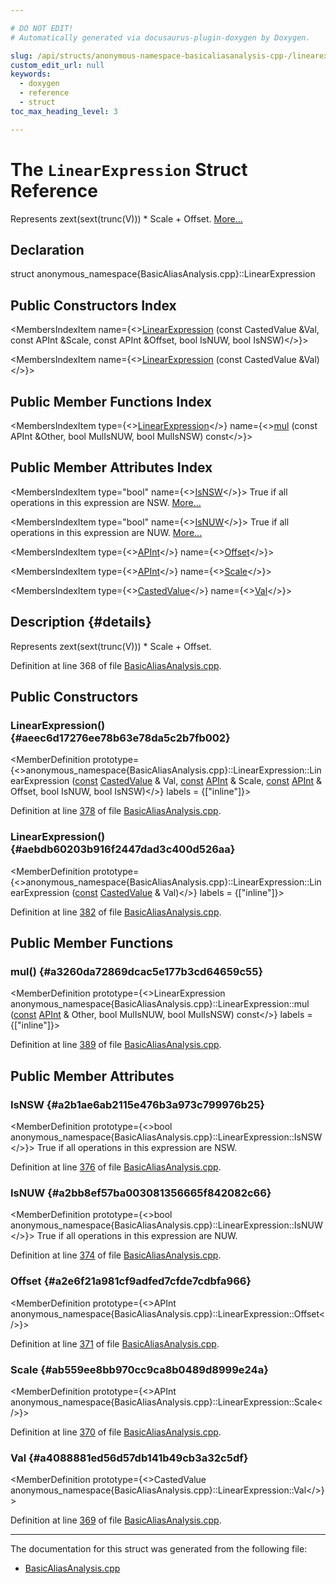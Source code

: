 ```yaml
---

# DO NOT EDIT!
# Automatically generated via docusaurus-plugin-doxygen by Doxygen.

slug: /api/structs/anonymous-namespace-basicaliasanalysis-cpp-/linearexpression
custom_edit_url: null
keywords:
  - doxygen
  - reference
  - struct
toc_max_heading_level: 3

---
```





# The `LinearExpression` Struct Reference

<DoxygenPage pluginConfig={pluginConfig}>

Represents zext(sext(trunc(V))) &#42; Scale + Offset. <a href="#details">More...</a>

## Declaration

<CodeBlock>struct anonymous_namespace{BasicAliasAnalysis.cpp}::LinearExpression</CodeBlock>

## Public Constructors Index

<MembersIndex>

<MembersIndexItem
  name={<><a href="#aeec6d17276ee78b63e78da5c2b7fb002">LinearExpression</a> (const CastedValue &amp;Val, const APInt &amp;Scale, const APInt &amp;Offset, bool IsNUW, bool IsNSW)</>}>
</MembersIndexItem>

<MembersIndexItem
  name={<><a href="#aebdb60203b916f2447dad3c400d526aa">LinearExpression</a> (const CastedValue &amp;Val)</>}>
</MembersIndexItem>

</MembersIndex>

## Public Member Functions Index

<MembersIndex>

<MembersIndexItem
  type={<><a href="/docs/api/structs/anonymous-namespace-basicaliasanalysis-cpp-/linearexpression">LinearExpression</a></>}
  name={<><a href="#a3260da72869dcac5e177b3cd64659c55">mul</a> (const APInt &amp;Other, bool MulIsNUW, bool MulIsNSW) const</>}>
</MembersIndexItem>

</MembersIndex>

## Public Member Attributes Index

<MembersIndex>

<MembersIndexItem
  type="bool"
  name={<><a href="#a2b1ae6ab2115e476b3a973c799976b25">IsNSW</a></>}>
True if all operations in this expression are NSW. <a href="#a2b1ae6ab2115e476b3a973c799976b25">More...</a>
</MembersIndexItem>

<MembersIndexItem
  type="bool"
  name={<><a href="#a2bb8ef57ba003081356665f842082c66">IsNUW</a></>}>
True if all operations in this expression are NUW. <a href="#a2bb8ef57ba003081356665f842082c66">More...</a>
</MembersIndexItem>

<MembersIndexItem
  type={<><a href="/docs/api/classes/llvm/apint">APInt</a></>}
  name={<><a href="#a2e6f21a981cf9adfed7cfde7cdbfa966">Offset</a></>}>
</MembersIndexItem>

<MembersIndexItem
  type={<><a href="/docs/api/classes/llvm/apint">APInt</a></>}
  name={<><a href="#ab559ee8bb970cc9ca8b0489d8999e24a">Scale</a></>}>
</MembersIndexItem>

<MembersIndexItem
  type={<><a href="/docs/api/structs/anonymous-namespace-basicaliasanalysis-cpp-/castedvalue">CastedValue</a></>}
  name={<><a href="#a4088881ed56d57db141b49cb3a32c5df">Val</a></>}>
</MembersIndexItem>

</MembersIndex>

## Description {#details}

Represents zext(sext(trunc(V))) &#42; Scale + Offset.

Definition at line 368 of file <a href="/docs/api/files/lib/lib/analysis/basicaliasanalysis-cpp">BasicAliasAnalysis.cpp</a>.

<SectionDefinition>

## Public Constructors

### LinearExpression() {#aeec6d17276ee78b63e78da5c2b7fb002}

<MemberDefinition
  prototype={<>anonymous&#95;namespace&#123;BasicAliasAnalysis.cpp&#125;::LinearExpression::LinearExpression (<a href="/docs/api/files/lib/lib/target/lib/target/aarch64/aarch64promoteconstant-cpp/#a90f8350fecae261c25be85d38b451bff">const</a> <a href="/docs/api/structs/anonymous-namespace-basicaliasanalysis-cpp-/castedvalue">CastedValue</a> &amp; Val, <a href="/docs/api/files/lib/lib/target/lib/target/aarch64/aarch64promoteconstant-cpp/#a90f8350fecae261c25be85d38b451bff">const</a> <a href="/docs/api/classes/llvm/apint">APInt</a> &amp; Scale, <a href="/docs/api/files/lib/lib/target/lib/target/aarch64/aarch64promoteconstant-cpp/#a90f8350fecae261c25be85d38b451bff">const</a> <a href="/docs/api/classes/llvm/apint">APInt</a> &amp; Offset, bool IsNUW, bool IsNSW)</>}
  labels = {["inline"]}>

Definition at line <a href="/docs/api/files/lib/lib/analysis/basicaliasanalysis-cpp/#l00378">378</a> of file <a href="/docs/api/files/lib/lib/analysis/basicaliasanalysis-cpp">BasicAliasAnalysis.cpp</a>.
</MemberDefinition>

### LinearExpression() {#aebdb60203b916f2447dad3c400d526aa}

<MemberDefinition
  prototype={<>anonymous&#95;namespace&#123;BasicAliasAnalysis.cpp&#125;::LinearExpression::LinearExpression (<a href="/docs/api/files/lib/lib/target/lib/target/aarch64/aarch64promoteconstant-cpp/#a90f8350fecae261c25be85d38b451bff">const</a> <a href="/docs/api/structs/anonymous-namespace-basicaliasanalysis-cpp-/castedvalue">CastedValue</a> &amp; Val)</>}
  labels = {["inline"]}>

Definition at line <a href="/docs/api/files/lib/lib/analysis/basicaliasanalysis-cpp/#l00382">382</a> of file <a href="/docs/api/files/lib/lib/analysis/basicaliasanalysis-cpp">BasicAliasAnalysis.cpp</a>.
</MemberDefinition>

</SectionDefinition>

<SectionDefinition>

## Public Member Functions

### mul() {#a3260da72869dcac5e177b3cd64659c55}

<MemberDefinition
  prototype={<>LinearExpression anonymous&#95;namespace&#123;BasicAliasAnalysis.cpp&#125;::LinearExpression::mul (<a href="/docs/api/files/lib/lib/target/lib/target/aarch64/aarch64promoteconstant-cpp/#a90f8350fecae261c25be85d38b451bff">const</a> <a href="/docs/api/classes/llvm/apint">APInt</a> &amp; Other, bool MulIsNUW, bool MulIsNSW) const</>}
  labels = {["inline"]}>

Definition at line <a href="/docs/api/files/lib/lib/analysis/basicaliasanalysis-cpp/#l00389">389</a> of file <a href="/docs/api/files/lib/lib/analysis/basicaliasanalysis-cpp">BasicAliasAnalysis.cpp</a>.
</MemberDefinition>

</SectionDefinition>

<SectionDefinition>

## Public Member Attributes

### IsNSW {#a2b1ae6ab2115e476b3a973c799976b25}

<MemberDefinition
  prototype={<>bool anonymous&#95;namespace&#123;BasicAliasAnalysis.cpp&#125;::LinearExpression::IsNSW</>}>
True if all operations in this expression are NSW.

Definition at line <a href="/docs/api/files/lib/lib/analysis/basicaliasanalysis-cpp/#l00376">376</a> of file <a href="/docs/api/files/lib/lib/analysis/basicaliasanalysis-cpp">BasicAliasAnalysis.cpp</a>.
</MemberDefinition>

### IsNUW {#a2bb8ef57ba003081356665f842082c66}

<MemberDefinition
  prototype={<>bool anonymous&#95;namespace&#123;BasicAliasAnalysis.cpp&#125;::LinearExpression::IsNUW</>}>
True if all operations in this expression are NUW.

Definition at line <a href="/docs/api/files/lib/lib/analysis/basicaliasanalysis-cpp/#l00374">374</a> of file <a href="/docs/api/files/lib/lib/analysis/basicaliasanalysis-cpp">BasicAliasAnalysis.cpp</a>.
</MemberDefinition>

### Offset {#a2e6f21a981cf9adfed7cfde7cdbfa966}

<MemberDefinition
  prototype={<>APInt anonymous&#95;namespace&#123;BasicAliasAnalysis.cpp&#125;::LinearExpression::Offset</>}>

Definition at line <a href="/docs/api/files/lib/lib/analysis/basicaliasanalysis-cpp/#l00371">371</a> of file <a href="/docs/api/files/lib/lib/analysis/basicaliasanalysis-cpp">BasicAliasAnalysis.cpp</a>.
</MemberDefinition>

### Scale {#ab559ee8bb970cc9ca8b0489d8999e24a}

<MemberDefinition
  prototype={<>APInt anonymous&#95;namespace&#123;BasicAliasAnalysis.cpp&#125;::LinearExpression::Scale</>}>

Definition at line <a href="/docs/api/files/lib/lib/analysis/basicaliasanalysis-cpp/#l00370">370</a> of file <a href="/docs/api/files/lib/lib/analysis/basicaliasanalysis-cpp">BasicAliasAnalysis.cpp</a>.
</MemberDefinition>

### Val {#a4088881ed56d57db141b49cb3a32c5df}

<MemberDefinition
  prototype={<>CastedValue anonymous&#95;namespace&#123;BasicAliasAnalysis.cpp&#125;::LinearExpression::Val</>}>

Definition at line <a href="/docs/api/files/lib/lib/analysis/basicaliasanalysis-cpp/#l00369">369</a> of file <a href="/docs/api/files/lib/lib/analysis/basicaliasanalysis-cpp">BasicAliasAnalysis.cpp</a>.
</MemberDefinition>

</SectionDefinition>

<hr/>

The documentation for this struct was generated from the following file:

<ul>
<li><a href="/docs/api/files/lib/lib/analysis/basicaliasanalysis-cpp">BasicAliasAnalysis.cpp</a></li>
</ul>

</DoxygenPage>
